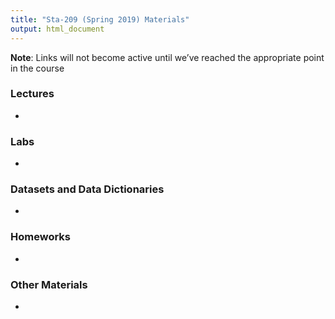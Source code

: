 ```yaml
---
title: "Sta-209 (Spring 2019) Materials"
output: html_document
---
```


**Note**: Links will not become active until we've reached the appropriate point in the course

### Lectures

- 

### Labs

- 

### Datasets and Data Dictionaries

-

### Homeworks

-

### Other Materials

- 